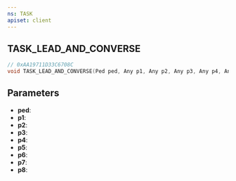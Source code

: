 ```yaml
---
ns: TASK
apiset: client
---
```

## TASK_LEAD_AND_CONVERSE

```c
// 0xAA19711D33C6708C
void TASK_LEAD_AND_CONVERSE(Ped ped, Any p1, Any p2, Any p3, Any p4, Any p5, Any p6, Any p7, Any p8);
```


## Parameters
* **ped**:
* **p1**:
* **p2**:
* **p3**:
* **p4**:
* **p5**:
* **p6**:
* **p7**:
* **p8**: